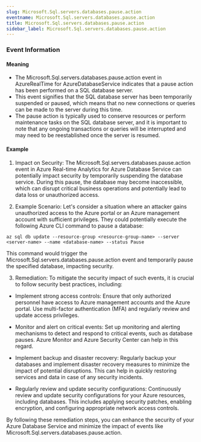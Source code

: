 ```yaml
--- 
slug: Microsoft.Sql.servers.databases.pause.action
eventname: Microsoft.Sql.servers.databases.pause.action
title: Microsoft.Sql.servers.databases.pause.action
sidebar_label: Microsoft.Sql.servers.databases.pause.action
---
```

                       
### Event Information

#### Meaning

- The Microsoft.Sql.servers.databases.pause.action event in AzureRealTime for AzureDatabaseService indicates that a pause action has been performed on a SQL database server.
- This event signifies that the SQL database server has been temporarily suspended or paused, which means that no new connections or queries can be made to the server during this time.
- The pause action is typically used to conserve resources or perform maintenance tasks on the SQL database server, and it is important to note that any ongoing transactions or queries will be interrupted and may need to be reestablished once the server is resumed.

#### Example

1. Impact on Security: The Microsoft.Sql.servers.databases.pause.action event in Azure Real-time Analytics for Azure Database Service can potentially impact security by temporarily suspending the database service. During this pause, the database may become inaccessible, which can disrupt critical business operations and potentially lead to data loss or unauthorized access.

2. Example Scenario: Let's consider a situation where an attacker gains unauthorized access to the Azure portal or an Azure management account with sufficient privileges. They could potentially execute the following Azure CLI command to pause a database:

```
az sql db update --resource-group <resource-group-name> --server <server-name> --name <database-name> --status Pause
```

This command would trigger the Microsoft.Sql.servers.databases.pause.action event and temporarily pause the specified database, impacting security.

3. Remediation: To mitigate the security impact of such events, it is crucial to follow security best practices, including:

- Implement strong access controls: Ensure that only authorized personnel have access to Azure management accounts and the Azure portal. Use multi-factor authentication (MFA) and regularly review and update access privileges.

- Monitor and alert on critical events: Set up monitoring and alerting mechanisms to detect and respond to critical events, such as database pauses. Azure Monitor and Azure Security Center can help in this regard.

- Implement backup and disaster recovery: Regularly backup your databases and implement disaster recovery measures to minimize the impact of potential disruptions. This can help in quickly restoring services and data in case of any security incidents.

- Regularly review and update security configurations: Continuously review and update security configurations for your Azure resources, including databases. This includes applying security patches, enabling encryption, and configuring appropriate network access controls.

By following these remediation steps, you can enhance the security of your Azure Database Service and minimize the impact of events like Microsoft.Sql.servers.databases.pause.action.


 